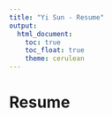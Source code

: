 ```yaml
---
title: "Yi Sun - Resume"
output: 
  html_document:
    toc: true
    toc_float: true
    theme: cerulean
---
```


# Resume




